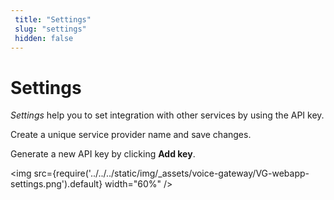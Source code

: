```yaml
---
 title: "Settings" 
 slug: "settings" 
 hidden: false 
---
```


# Settings

*Settings* help you to set integration with other services by using the API key.

Create a unique service provider name and save changes.

Generate a new API key by clicking **Add key**.

<img src={require('../../../static/img/_assets/voice-gateway/VG-webapp-settings.png').default} width="60%" />

